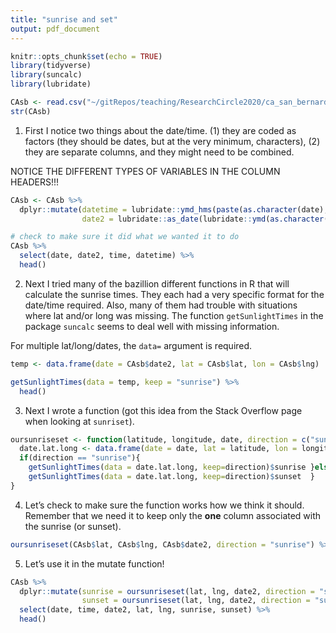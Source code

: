 ```yaml
---
title: "sunrise and set"
output: pdf_document
---
```


```r
knitr::opts_chunk$set(echo = TRUE)
library(tidyverse)
library(suncalc)
library(lubridate)
```

```r
CAsb <- read.csv("~/gitRepos/teaching/ResearchCircle2020/ca_san_bernardino_2019_08_13.csv")
str(CAsb)
```

1.  First I notice two things about the date/time.  (1) they are coded as factors (they should be dates, but at the very minimum, characters), (2) they are separate columns, and they might need to be combined.

NOTICE THE DIFFERENT TYPES OF VARIABLES IN THE COLUMN HEADERS!!!

```r
CAsb <- CAsb %>%
  dplyr::mutate(datetime = lubridate::ymd_hms(paste(as.character(date), as.character(time))),
                date2 = lubridate::as_date(lubridate::ymd(as.character(date)))) 

# check to make sure it did what we wanted it to do
CAsb %>%
  select(date, date2, time, datetime) %>%
  head()
```

2. Next I tried many of the bazillion different functions in R that will calculate the sunrise times.  They each had a very specific format for the date/time required.  Also, many of them had trouble with situations where lat and/or long was missing.  The function `getSunlightTimes` in the package `suncalc` seems to deal well with missing information.

For multiple lat/long/dates, the `data=` argument is required.

```r
temp <- data.frame(date = CAsb$date2, lat = CAsb$lat, lon = CAsb$lng)

getSunlightTimes(data = temp, keep = "sunrise") %>% 
  head()
```

3. Next I wrote a function (got this idea from the Stack Overflow page when looking at `sunriset`).

```r
oursunriseset <- function(latitude, longitude, date, direction = c("sunrise", "sunset")) {
  date.lat.long <- data.frame(date = date, lat = latitude, lon = longitude)
  if(direction == "sunrise"){
    getSunlightTimes(data = date.lat.long, keep=direction)$sunrise }else{
    getSunlightTimes(data = date.lat.long, keep=direction)$sunset  }
}
```

4. Let's check to make sure the function works how we think it should.  Remember that we need it to keep only the **one** column associated with the sunrise (or sunset).

```r
oursunriseset(CAsb$lat, CAsb$lng, CAsb$date2, direction = "sunrise") %>% head()
```


5. Let's use it in the mutate function!

```r
CAsb %>%
  dplyr::mutate(sunrise = oursunriseset(lat, lng, date2, direction = "sunrise"),
                sunset = oursunriseset(lat, lng, date2, direction = "sunset")) %>%
  select(date, time, date2, lat, lng, sunrise, sunset) %>%
  head()
```



